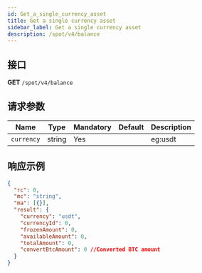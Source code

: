 ```yaml
---
id: Get_a_single_currency_asset
title: Get a single currency asset
sidebar_label: Get a single currency asset
description: /spot/v4/balance
---
```


## 接口

**GET** `/spot/v4/balance`

## 请求参数

| Name       | Type   | Mandatory | Default | Description |
| ---------- | ------ | --------- | ------- | ----------- |
| `currency` | string | Yes       |         | eg:usdt     |

## 响应示例

```json
{
  "rc": 0,
  "mc": "string",
  "ma": [{}],
  "result": {
    "currency": "usdt",
    "currencyId": 0,
    "frozenAmount": 0,
    "availableAmount": 0,
    "totalAmount": 0,
    "convertBtcAmount": 0 //Converted BTC amount
  }
}
```
